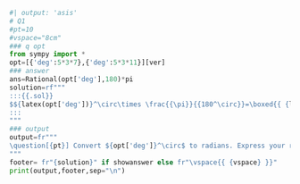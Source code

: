 ```python
#| output: 'asis'
# Q1
#pt=10
#vspace="8cm"
### q opt
from sympy import *
opt=[{'deg':5*3*7},{'deg':5*3*11}][ver]
### answer
ans=Rational(opt['deg'],180)*pi
solution=rf"""
:::{{.sol}}
$${latex(opt['deg'])}^\circ\times \frac{{\pi}}{{180^\circ}}=\boxed{{ {latex(ans)} }}$$
:::
"""
### output
output=fr"""
\question[{pt}] Convert ${opt['deg']}^\circ$ to radians. Express your result in terms of $\pi$ and reduce the fraction to the lowest term.
"""
footer= fr"{solution}" if showanswer else fr"\vspace{{ {vspace} }}"
print(output,footer,sep="\n")
```